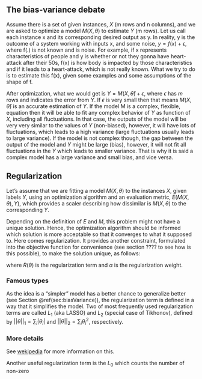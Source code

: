 ## The bias-variance debate {#sec:biasVariance} 
Assume there is a set of given instances, $X$ (m rows and n columns), and we are asked to optimize a model $M(X, \theta)$ to estimate $Y$ (m rows). Let us call each instance x and its corresponding desired output as y. In reality, y is the outcome of a system working with inputs x, and some noise, $y=f(x)+\epsilon$, where f(.) is not known and \epsilon is noise. For example, if x represents characteristics of people and y is whether or not they gonna have heart-attack after their 50s, f(x) is how body is impacted by those characteristics and if it leads to a heart-attack, which is not really known. What we try to do is to estimate this f(x), given some examples and some assumptions of the shape of f. 

After optimization, what we would get is $Y=M(X, \hat{\theta})+\epsilon$, where $\epsilon$ has $m$ rows and indicates the error from $Y$. If $\epsilon$ is very small then that means $M(X, \hat{\theta})$ is an accurate estimation of $Y$. If the model M is a complex, flexible, equation then it will be able to fit any complex behavior of $Y$ as function of $X$, including all fluctuations. In that case, the outputs of the model will be very very similar to the values of $Y$ (non-biased), however, it will have lots of fluctuations, which leads to a high variance (large fluctuations usually leads to large variance). If the model is not complex though, the gap between the output of the model and $Y$ might be large (bias), however, it will not fit all fluctuations in the $Y$ which leads to smaller variance. That is why it is said a complex model has a large variance and small bias, and vice versa.

## Regularization

Let's assume that we are fitting a model $M(X, \theta)$ to the instances $X$, given labels $Y$, using an optimization algorithm and an evaluation metric, $E(M(X, \theta), Y)$, which provides a scaler describing how dissimilar is $M(X, \theta)$ to the corresponding $Y$. 

\begin{equation}
min_{\theta}  ~E(M(X, \theta), Y) (\#eq:optimizationOrginal)
\end{equation}

Depending on the definition of $E$ and $M$, this problem might not have a unique solution. Hence, the optimization algorithm should be informed which solution is more acceptable so that it converges to what it supposed to. Here comes regularization. It provides another constraint, formulated into the objective function for convenience (see section ???? to see how is this possible), to make the solution unique, as follows: 

\begin{equation}
min_{\theta}  ~E(M(X, \theta), Y) + \alpha R(\theta) (\#eq:optimizationregularized)
\end{equation}

where $R(\theta)$ is the regularization term and $\alpha$ is the regularization weight. 

### Famous types
As the idea is a "simpler" model has a better chance to generalize better (see Section \@ref(sec:biasVariance)), the regularization term is defined in a way that it simplifies the model. Two of most frequently used regularization terms are called $L_1$ (aka LASSO) and $L_2$ (special case of Tikhonov), defined by $||\theta||_1=\sum_i |\theta_i|$ and $||\theta||_2=\sum_i \theta_i^2$, respectively. 

### More details

See [wekipedia](https://en.wikipedia.org/wiki/Regularization_(mathematics)) for more information on this.


Another useful regularization term is the $L_0$ which counts the number of non-zero 




